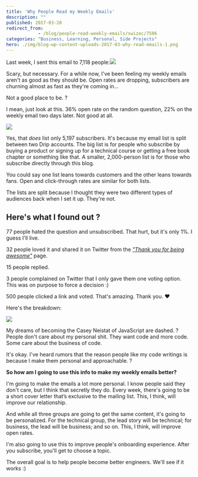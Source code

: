 ```yaml
---
title: 'Why People Read my Weekly Emails'
description: ""
published: 2017-03-20
redirect_from: 
            - /blog/people-read-weekly-emails/swizec/7506
categories: "Business, Learning, Personal, Side Projects"
hero: ./img/blog-wp-content-uploads-2017-03-why-read-emails-1.png
---
```

Last week, I sent this email to 7,118 people:![](./img/blog-wp-content-uploads-2017-03-why-read-emails-1.png)

Scary, but necessary. For a while now, I&#x27;ve been feeling my weekly emails aren&#x27;t as good as they should be. Open rates are dropping, subscribers are churning almost as fast as they&#x27;re coming in…

Not a good place to be. ?

I mean, just look at this. 36% open rate on the random question, 22% on the weekly email two days later. Not good at all.

![](./img/blog-wp-content-uploads-2017-03-drip-screenshot.png)

Yes, that _does_ list only 5,197 subscribers. It&#x27;s because my email list is split between two Drip accounts. The big list is for people who subscribe by buying a product or signing up for a technical course or getting a free book chapter or something like that. A smaller, 2,000-person list is for those who subscribe directly through this blog.

You could say one list leans towards customers and the other leans towards fans. Open and click-through rates are similar for both lists.

The lists are split because I thought they were two different types of audiences back when I set it up. They&#x27;re not.

## Here&#x27;s what I found out ?

77 people hated the question and unsubscribed. That hurt, but it&#x27;s only 1%. I guess I&#x27;ll live.

32 people loved it and shared it on Twitter from the _[&quot;Thank you for being awesome&quot;](https://swizec.com/thanks.html)_ page.

15 people replied.

3 people complained on Twitter that I only gave them one voting option. This was on purpose to force a decision :)

500 people clicked a link and voted. That&#x27;s amazing. Thank you. ❤️

Here&#x27;s the breakdown:

![](./img/blog-wp-content-uploads-2017-03-breakdown-screenshot.png)

My dreams of becoming the Casey Neistat of JavaScript are dashed. ? People don&#x27;t care about my personal shit. They want code and more code. Some care about the business of code.

It&#x27;s okay. I&#x27;ve heard rumors that the reason people like my code writings is because I make them personal and approachable. ?

**So how am I going to use this info to make my weekly emails better?**

I&#x27;m going to make the emails a lot more personal. I know people said they don&#x27;t care, but I think that secretly they do. Every week, there&#x27;s going to be a short cover letter that’s exclusive to the mailing list. This, I think, will improve our relationship.

And while all three groups are going to get the same content, it&#x27;s going to be personalized. For the technical group, the lead story will be technical; for business, the lead will be business; and so on. This, I think, will improve open rates.

I&#x27;m also going to use this to improve people&#x27;s onboarding experience. After you subscribe, you&#x27;ll get to choose a topic.

The overall goal is to help people become better engineers. We&#x27;ll see if it works :)
